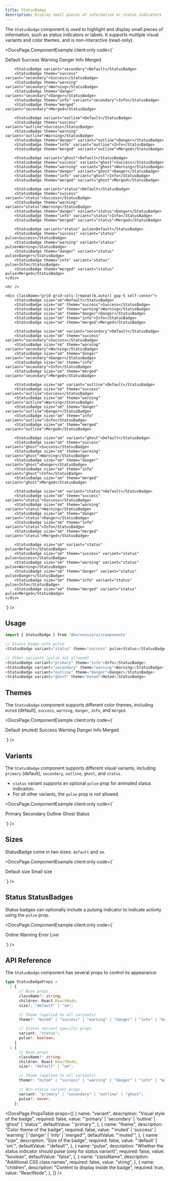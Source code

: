 ```yaml
---
title: StatusBadge
description: Display small pieces of information or status indicators
---
```


The `StatusBadge` component is used to highlight and display small pieces of information, such as status indicators or labels. It supports multiple visual variants and color themes, and is non-interactive (read-only).


<DocsPage.ComponentExample
  client:only
  code={`<div className="flex flex-col gap-8">
    <div className="grid grid-cols-[repeat(6,auto)] gap-5">
        <StatusBadge>Default</StatusBadge>
        <StatusBadge theme="success">Success</StatusBadge>
        <StatusBadge theme="warning">Warning</StatusBadge>
        <StatusBadge theme="danger">Danger</StatusBadge>
        <StatusBadge theme="info">Info</StatusBadge>
        <StatusBadge theme="merged">Merged</StatusBadge>

        <StatusBadge variant="secondary">Default</StatusBadge>
        <StatusBadge theme="success" variant="secondary">Success</StatusBadge>
        <StatusBadge theme="warning" variant="secondary">Warning</StatusBadge>
        <StatusBadge theme="danger" variant="secondary">Danger</StatusBadge>
        <StatusBadge theme="info" variant="secondary">Info</StatusBadge>
        <StatusBadge theme="merged" variant="secondary">Merged</StatusBadge>

        <StatusBadge variant="outline">Default</StatusBadge>
        <StatusBadge theme="success" variant="outline">Success</StatusBadge>
        <StatusBadge theme="warning" variant="outline">Warning</StatusBadge>
        <StatusBadge theme="danger" variant="outline">Danger</StatusBadge>
        <StatusBadge theme="info" variant="outline">Info</StatusBadge>
        <StatusBadge theme="merged" variant="outline">Merged</StatusBadge>

        <StatusBadge variant="ghost">Default</StatusBadge>
        <StatusBadge theme="success" variant="ghost">Success</StatusBadge>
        <StatusBadge theme="warning" variant="ghost">Warning</StatusBadge>
        <StatusBadge theme="danger" variant="ghost">Danger</StatusBadge>
        <StatusBadge theme="info" variant="ghost">Info</StatusBadge>
        <StatusBadge theme="merged" variant="ghost">Merged</StatusBadge>

        <StatusBadge variant="status">Default</StatusBadge>
        <StatusBadge theme="success" variant="status">Success</StatusBadge>
        <StatusBadge theme="warning" variant="status">Warning</StatusBadge>
        <StatusBadge theme="danger" variant="status">Danger</StatusBadge>
        <StatusBadge theme="info" variant="status">Info</StatusBadge>
        <StatusBadge theme="merged" variant="status">Merged</StatusBadge>

        <StatusBadge variant="status" pulse>Default</StatusBadge>
        <StatusBadge theme="success" variant="status" pulse>Success</StatusBadge>
        <StatusBadge theme="warning" variant="status" pulse>Warning</StatusBadge>
        <StatusBadge theme="danger" variant="status" pulse>Danger</StatusBadge>
        <StatusBadge theme="info" variant="status" pulse>Info</StatusBadge>
        <StatusBadge theme="merged" variant="status" pulse>Merged</StatusBadge>
    </div>

    <hr />

    <div className="grid grid-cols-[repeat(6,auto)] gap-5 self-center">
        <StatusBadge size="sm">Default</StatusBadge>
        <StatusBadge size="sm" theme="success">Success</StatusBadge>
        <StatusBadge size="sm" theme="warning">Warning</StatusBadge>
        <StatusBadge size="sm" theme="danger">Danger</StatusBadge>
        <StatusBadge size="sm" theme="info">Info</StatusBadge>
        <StatusBadge size="sm" theme="merged">Merged</StatusBadge>

        <StatusBadge size="sm" variant="secondary">Default</StatusBadge>
        <StatusBadge size="sm" theme="success" variant="secondary">Success</StatusBadge>
        <StatusBadge size="sm" theme="warning" variant="secondary">Warning</StatusBadge>
        <StatusBadge size="sm" theme="danger" variant="secondary">Danger</StatusBadge>
        <StatusBadge size="sm" theme="info" variant="secondary">Info</StatusBadge>
        <StatusBadge size="sm" theme="merged" variant="secondary">Merged</StatusBadge>

        <StatusBadge size="sm" variant="outline">Default</StatusBadge>
        <StatusBadge size="sm" theme="success" variant="outline">Success</StatusBadge>
        <StatusBadge size="sm" theme="warning" variant="outline">Warning</StatusBadge>
        <StatusBadge size="sm" theme="danger" variant="outline">Danger</StatusBadge>
        <StatusBadge size="sm" theme="info" variant="outline">Info</StatusBadge>
        <StatusBadge size="sm" theme="merged" variant="outline">Merged</StatusBadge>

        <StatusBadge size="sm" variant="ghost">Default</StatusBadge>
        <StatusBadge size="sm" theme="success" variant="ghost">Success</StatusBadge>
        <StatusBadge size="sm" theme="warning" variant="ghost">Warning</StatusBadge>
        <StatusBadge size="sm" theme="danger" variant="ghost">Danger</StatusBadge>
        <StatusBadge size="sm" theme="info" variant="ghost">Info</StatusBadge>
        <StatusBadge size="sm" theme="merged" variant="ghost">Merged</StatusBadge>

        <StatusBadge size="sm" variant="status">Default</StatusBadge>
        <StatusBadge size="sm" theme="success" variant="status">Success</StatusBadge>
        <StatusBadge size="sm" theme="warning" variant="status">Warning</StatusBadge>
        <StatusBadge size="sm" theme="danger" variant="status">Danger</StatusBadge>
        <StatusBadge size="sm" theme="info" variant="status">Info</StatusBadge>
        <StatusBadge size="sm" theme="merged" variant="status">Merged</StatusBadge>

        <StatusBadge size="sm" variant="status" pulse>Default</StatusBadge>
        <StatusBadge size="sm" theme="success" variant="status" pulse>Success</StatusBadge>
        <StatusBadge size="sm" theme="warning" variant="status" pulse>Warning</StatusBadge>
        <StatusBadge size="sm" theme="danger" variant="status" pulse>Danger</StatusBadge>
        <StatusBadge size="sm" theme="info" variant="status" pulse>Info</StatusBadge>
        <StatusBadge size="sm" theme="merged" variant="status" pulse>Merged</StatusBadge>
    </div>

</div>`}
/>

## Usage

```typescript jsx
import { StatusBadge } from '@harnessio/ui/components'

// Status badge with pulse
<StatusBadge variant="status" theme="success" pulse>Status</StatusBadge>

// Other variants (pulse not allowed)
<StatusBadge variant="primary" theme="info">Info</StatusBadge>
<StatusBadge variant="secondary" theme="warning">Warning</StatusBadge>
<StatusBadge variant="outline" theme="danger">Danger</StatusBadge>
<StatusBadge variant="ghost" theme="muted">Muted</StatusBadge>
```

## Themes

The `StatusBadge` component supports different color themes, including `muted` (default), `success`, `warning`, `danger`, `info`, and `merged`.

<DocsPage.ComponentExample
  client:only
  code={`<div className="flex flex-wrap gap-2">
    <StatusBadge>Default (muted)</StatusBadge>
    <StatusBadge theme="success">Success</StatusBadge>
    <StatusBadge theme="warning">Warning</StatusBadge>
    <StatusBadge theme="danger">Danger</StatusBadge>
    <StatusBadge theme="info">Info</StatusBadge>
    <StatusBadge theme="merged">Merged</StatusBadge>
</div>`}
/>

## Variants

The `StatusBadge` component supports different visual variants, including `primary` (default), `secondary`, `outline`, `ghost`, and `status`.

- `status` variant supports an optional `pulse` prop for animated status indication.
- For all other variants, the `pulse` prop is not allowed.

<DocsPage.ComponentExample
  client:only
  code={`<div className="flex flex-wrap gap-3 items-end">
    <StatusBadge variant="primary" theme="muted">Primary</StatusBadge>
    <StatusBadge variant="secondary" theme="muted">Secondary</StatusBadge>
    <StatusBadge variant="outline" theme="muted">Outline</StatusBadge>
    <StatusBadge variant="ghost" theme="muted">Ghost</StatusBadge>
    <StatusBadge variant="status" theme="success">Status</StatusBadge>
</div>`}
/>

## Sizes

StatusBadge come in two sizes: `default` and `sm`.

<DocsPage.ComponentExample
  client:only
  code={`<div className="flex items-center gap-2">
    <StatusBadge>Default size</StatusBadge>
    <StatusBadge size="sm">Small size</StatusBadge>
</div>`}
/>

## Status StatusBadges

Status badges can optionally include a pulsing indicator to indicate activity using the `pulse` prop.

<DocsPage.ComponentExample
  client:only
  code={`<div className="flex flex-wrap items-end gap-3">
    <StatusBadge variant="status" theme="success">Online</StatusBadge>
    <StatusBadge variant="status" theme="warning">Warning</StatusBadge>
    <StatusBadge variant="status" theme="danger">Error</StatusBadge>
    <StatusBadge variant="status" theme="success" pulse>Live</StatusBadge>
</div>`}
/>

## API Reference

The `StatusBadge` component has several props to control its appearance:

```typescript jsx
type StatusBadgeProps =
  | {
      // Base props
      className?: string;
      children: React.ReactNode;
      size?: "default" | "sm";

      // Theme (applied to all variants)
      theme?: "muted" | "success" | "warning" | "danger" | "info" | "merged";

      // Status variant specific props
      variant: "status";
      pulse?: boolean;
    }
  | {
      // Base props
      className?: string;
      children: React.ReactNode;
      size?: "default" | "sm";

      // Theme (applied to all variants)
      theme?: "muted" | "success" | "warning" | "danger" | "info" | "merged";

      // Non-status variant props
      variant: "primary" | "secondary" | "outline" | "ghost";
      pulse?: never;
    };
```

<DocsPage.PropsTable
  props={[
    {
      name: "variant",
      description: "Visual style of the badge",
      required: false,
      value: "'primary' | 'secondary' | 'outline' | 'ghost' | 'status'",
      defaultValue: "'primary'",
    },
    {
      name: "theme",
      description: "Color theme of the badge",
      required: false,
      value: "'muted' | 'success' | 'warning' | 'danger' | 'info' | 'merged'",
      defaultValue: "'muted'",
    },
    {
      name: "size",
      description: "Size of the badge",
      required: false,
      value: "'default' | 'sm'",
      defaultValue: "'default'",
    },
    {
      name: "pulse",
      description:
        "Whether the status indicator should pulse (only for status variant)",
      required: false,
      value: "boolean",
      defaultValue: "false",
    },
    {
      name: "className",
      description: "Additional CSS class names",
      required: false,
      value: "string",
    },
    {
      name: "children",
      description: "Content to display inside the badge",
      required: true,
      value: "ReactNode",
    },
  ]}
/>
